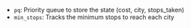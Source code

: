 - `pq`: Priority queue to store the state (cost, city, stops_taken)
- `min_stops`: Tracks the minimum stops to reach each city